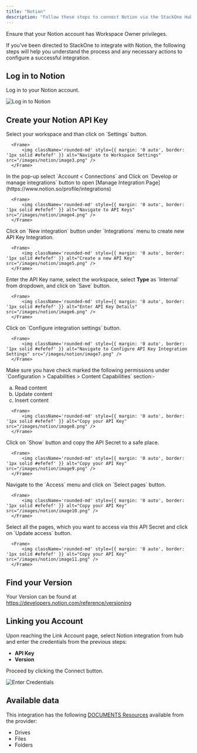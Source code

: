 ```yaml
---
title: "Notion"
description: "Follow these steps to connect Notion via the StackOne Hub successfully."
---
```



<Warning>
  Ensure that your Notion account has Workspace Owner privileges.
</Warning>

If you've been directed to StackOne to integrate with Notion, the following steps will help you understand the process and any necessary actions to configure a successful integration.

## Log in to Notion

Log in to your Notion account.

<Frame>
    <img className='rounded-md' style={{ margin: '0 auto', border: '1px solid #efefef' }} alt="Log in to Notion" src="/images/notion/image2.png" />
</Frame>


## Create your Notion API Key

<Steps>
  <Step title="Navigate to Workspace Settings">
      Select your workspace and than click on `Settings` button.
  
      <Frame>
          <img className='rounded-md' style={{ margin: '0 auto', border: '1px solid #efefef' }} alt="Navigate to Workspace Settings" src="/images/notion/image3.png" />
      </Frame>
  </Step>
    <Step title="Navigate to Manage Integration">
      In the pop-up select `Account < Connections` and Click on `Develop or manage integrations` button to open [Manage Integration Page](https://www.notion.so/profile/integrations)
  
      <Frame>
          <img className='rounded-md' style={{ margin: '0 auto', border: '1px solid #efefef' }} alt="Navigate to API Keys" src="/images/notion/image4.png" />
      </Frame>
  </Step>
  <Step title="Create a new API Key">
      Click on `New integration` button under `Integrations` menu to create new API Key Integration.
  
      <Frame>
          <img className='rounded-md' style={{ margin: '0 auto', border: '1px solid #efefef' }} alt="Create a new API Key" src="/images/notion/image5.png" />
      </Frame>
  </Step>
  <Step title="Enter API Key Details">
      Enter the API Key name, select the workspace, select <b>Type</b> as `Internal` from dropdown, and click on `Save` button.
  
      <Frame>
          <img className='rounded-md' style={{ margin: '0 auto', border: '1px solid #efefef' }} alt="Enter API Key Details" src="/images/notion/image6.png" />
      </Frame>
  </Step>
  <Step title="Navigate to Configure API Integration Settings">
      Click on `Configure integration settings` button.
  
      <Frame>
          <img className='rounded-md' style={{ margin: '0 auto', border: '1px solid #efefef' }} alt="Navigate to Configure API Key Integration Settings" src="/images/notion/image7.png" />
      </Frame>
  </Step>

  <Step title="Configure API Integration Settings">
      Make sure you have check marked the following permissions under `Configuration > Capabilities > Content Capabilities` section:-
        <ol type="a">
        <li>Read content</li>
        <li>Update content</li>
        <li>Insert content</li>
       </ol>
  
      <Frame>
          <img className='rounded-md' style={{ margin: '0 auto', border: '1px solid #efefef' }} alt="Copy your API Key" src="/images/notion/image8.png" />
      </Frame>
  </Step>
  <Step title="Copy the API Secret">
      Click on `Show` button and copy the API Secret to a safe place.
  
      <Frame>
          <img className='rounded-md' style={{ margin: '0 auto', border: '1px solid #efefef' }} alt="Copy your API Key" src="/images/notion/image9.png" />
      </Frame>
  </Step>
  <Step title="Navigate to Access Page">
      Navigate to the `Access` menu and click on `Select pages` button.
  
      <Frame>
          <img className='rounded-md' style={{ margin: '0 auto', border: '1px solid #efefef' }} alt="Copy your API Key" src="/images/notion/image10.png" />
      </Frame>
  </Step>
    <Step title="Select pages to access">
      Select all the pages, which you want to access via this API Secret and click on `Update access` button.
  
      <Frame>
          <img className='rounded-md' style={{ margin: '0 auto', border: '1px solid #efefef' }} alt="Copy your API Key" src="/images/notion/image11.png" />
      </Frame>
  </Step>
</Steps>

## Find your Version

Your Version can be found at https://developers.notion.com/reference/versioning

## Linking you Account

Upon reaching the Link Account page, select Notion integration from hub and enter the credentials from the previous steps:
  - **API Key**
  - **Version**

Proceed by clicking the Connect button.

<Frame>
    <img className='rounded-md' style={{ margin: '0 auto', border: '1px solid #efefef' }} alt="Enter Credentials" src="/images/notion/image12.png" />
</Frame>

<IntegrationFooter />

## Available data

This integration has the following [DOCUMENTS Resources](https://docs.stackone.com/reference/getting-started-with-your-api) available from the provider:
<ul>
  <li>Drives</li>
  <li>Files</li>
  <li>Folders</li>
</ul>